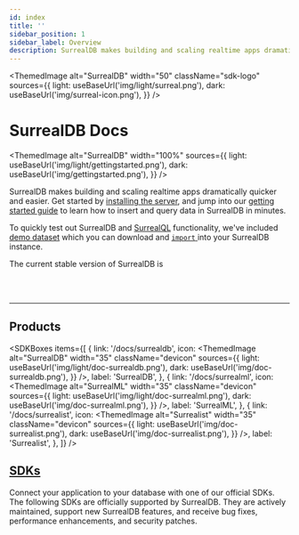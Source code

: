 ```yaml
---
id: index
title: ''
sidebar_position: 1
sidebar_label: Overview
description: SurrealDB makes building and scaling realtime apps dramatically quicker and easier. Supercharge your development, and jump into our getting started guide. 
---
```



<ThemedImage
  alt="SurrealDB"
  width="50"
  className="sdk-logo"
  sources={{
    light: useBaseUrl('img/light/surreal.png'),
    dark: useBaseUrl('img/surreal-icon.png'),
  }}
/>

# SurrealDB Docs

<ThemedImage
  alt="SurrealDB"
  width="100%"
  sources={{
    light: useBaseUrl('img/light/gettingstarted.png'),
    dark: useBaseUrl('img/gettingstarted.png'),
  }}
/>

SurrealDB makes building and scaling realtime apps dramatically quicker and easier. Get started by [installing the server](/docs/surrealdb/installation), and jump into our [getting started guide](/docs/surrealdb/introduction/start) to learn how to insert and query data in SurrealDB in minutes.

To quickly test out SurrealDB and [SurrealQL](/docs/surrealdb/surrealql) functionality, we've included [demo dataset](/docs/surrealdb/surrealql/demo) which you can download and [<code>import</code> ](/docs/surrealdb/cli/import)into your SurrealDB instance.

<span>The current stable version of SurrealDB </span><span> is <a href='https://surrealdb.com/releases'> <Version /> </a></span>

<br /><br />

---

## Products

<SDKBoxes
  items={[
    {
      link: '/docs/surrealdb',
      icon: <ThemedImage
            alt="SurrealDB"
            width="35"
            className="devicon"
            sources={{
              light: useBaseUrl('img/light/doc-surrealdb.png'),
              dark: useBaseUrl('img/doc-surrealdb.png'),
            }}
          />,
      label: 'SurrealDB',
    },
    {
      link: '/docs/surrealml',
      icon: <ThemedImage
            alt="SurrealML"
            width="35"
            className="devicon"
            sources={{
              light: useBaseUrl('img/light/doc-surrealml.png'),
              dark: useBaseUrl('img/doc-surrealml.png'),
            }}
          />,
      label: 'SurrealML',
    },
        {
      link: '/docs/surrealist',
      icon: <ThemedImage
            alt="Surrealist"
            width="35"
            className="devicon"
            sources={{
              light: useBaseUrl('img/doc-surrealist.png'),
              dark: useBaseUrl('img/doc-surrealist.png'),
            }}
          />,
      label: 'Surrealist',
    },
  ]}
/>

## [SDKs](/docs/sdks)

Connect your application to your database with one of our official SDKs. The following SDKs are officially supported by SurrealDB. They are actively maintained, support new SurrealDB features, and receive bug fixes, performance enhancements, and security patches.

<SDKs />